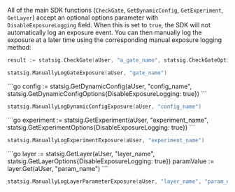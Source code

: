 All of the main SDK functions (`CheckGate`, `GetDynamicConfig`, `GetExperiment`, `GetLayer`) accept an optional options parameter with `DisableExposureLogging` field. When this is set to `true`, the SDK will not automatically log an exposure event. You can then manually log the exposure at a later time using the corresponding manual exposure logging method:
<Tabs>
<Tab title="Feature Gates">
```go
result := statsig.CheckGate(aUser, "a_gate_name", statsig.CheckGateOptions{DisableExposureLogging: true})
```

```go
statsig.ManuallyLogGateExposure(aUser, "gate_name")
```
</Tab>

<Tab title="Dynamic Configs">
```go
config := statsig.GetDynamicConfig(aUser, "config_name", statsig.GetDynamicConfigOptions{DisableExposureLogging: true})
```

```go
statsig.ManuallyLogDynamicConfigExposure(aUser, "config_name")
```
</Tab>

<Tab title="Experiments">
```go
experiment := statsig.GetExperiment(aUser, "experiment_name", statsig.GetExperimentOptions{DisableExposureLogging: true})
```

```go
statsig.ManuallyLogExperimentExposure(aUser, "experiment_name")
```
</Tab>

<Tab title="Layers">
```go
layer := statsig.GetLayer(aUser, "layer_name", statsig.GetLayerOptions{DisableExposureLogging: true})
paramValue := layer.Get(aUser, "param_name")
```

```go
statsig.ManuallyLogLayerParameterExposure(aUser, "layer_name", "param_name")
```
</Tab>
</Tabs>

